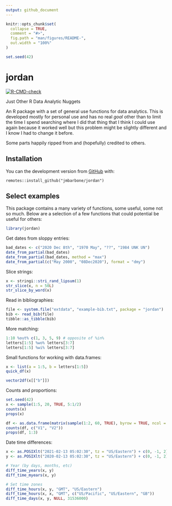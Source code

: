 ```yaml
---
output: github_document
---
```


<!-- README.md is generated from README.Rmd. Please edit that file -->

```r
knitr::opts_chunk$set(
  collapse = TRUE,
  comment = "#>",
  fig.path = "man/figures/README-",
  out.width = "100%"
)

set.seed(42)
```

# jordan

<!-- badges: start -->
[![R-CMD-check](https://github.com/jmbarbone/jordan/workflows/R-CMD-check/badge.svg)](https://github.com/jmbarbone/jordan/actions)
<!-- badges: end -->

Just Other R Data Analytic Nuggets

An R package with a set of general use functions for data analytics.
This is developed mostly for personal use and has no real _goal_ other than to limit the time I spend searching where I did that thing that I think I could use again because it worked well but this problem might be slightly different and I know I had to change it before.

Some parts happily ripped from and (hopefully) credited to others.

## Installation

You can the development version from [GitHub](https://github.com/jmbarbone/jordan) with:

```
remotes::install_github("jmbarbone/jordan")
```

## Select examples

This package contains a many variety of functions, some useful, some not so much.
Below are a selection of a few functions that could potential be useful for others:

```r
library(jordan)
```

Get dates from sloppy entries:

```r
bad_dates <- c("2020 Dec 8th", "1970 May", "??", "1984 UNK UN")
date_from_partial(bad_dates)
date_from_partial(bad_dates, method = "max")
date_from_partial(c("May 2000", "08Dec2020"), format = "dmy")
```

Slice strings:

```r
x <- stringi::stri_rand_lipsum(1)
str_slice(x, n = 50L)
str_slice_by_word(x)
```

Read in bibliographies:

```r
file <- system.file("extdata", "example-bib.txt", package = "jordan")
bib <- read_bib(file)
tibble::as_tibble(bib)
```

More matching:

```r
1:10 %out% c(1, 3, 5, 9) # opposite of %in% 
letters[1:5] %wo% letters[3:7]
letters[1:5] %wi% letters[3:7]
```

Small functions for working with data.frames:

```r
x <- list(a = 1:5, b = letters[1:5])
quick_df(x)

vector2df(x[["b"]])
```

Counts and proportions:

```r
set.seed(42)
x <- sample(1:5, 20, TRUE, 5:1/2)
counts(x)
props(x)

df <- as.data.frame(matrix(sample(1:2, 60, TRUE), byrow = TRUE, ncol = 3))
counts(df, c("V1", "V2"))
props(df, 1:3)
```

Date time differences:

```r
x <- as.POSIXlt("2021-02-13 05:02:30", tz = "US/Eastern") + c(0, -1, 2) * 3600
y <- as.POSIXlt("2020-02-13 05:02:30", tz = "US/Eastern") + c(0, -1, 2) * 3600

# Year (by days, months, etc)
diff_time_years(x, y)
diff_time_myears(x, y)

# Set time zones
diff_time_hours(x, y, "GMT", "US/Eastern")                         
diff_time_hours(x, x, "GMT", c("US/Pacific", "US/Eastern", "GB"))
diff_time_days(x, y, NULL, 31536000) 
```


